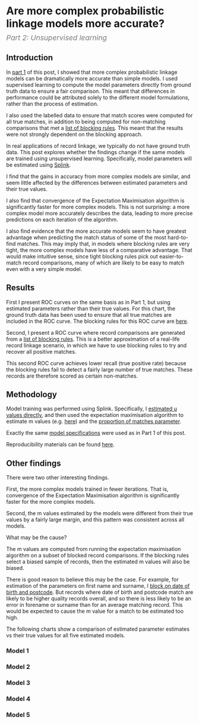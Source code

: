 


# Are more complex probabilistic linkage models more accurate?

<p style="font-size: 1.2rem; color: #7c7c7c; margin-top: -10px">
  <i>Part 2: Unsupervised learning </i>
</p>

## Introduction

In [part 1](https://www.robinlinacre.com/comparing_splink_models/) of this post, I showed that more complex probabilistic linkage models can be dramatically more accurate than simple models. I used supervised learning to compute the model parameters directly from ground truth data to ensure a fair comparison. This meant that differences in performance could be attributed solely to the different model formulations, rather than the process of estimation.

I also used the labelled data to ensure that match scores were computed for all true matches, in addition to being computed for non-matching comparisons that met a [list of blocking rules](https://github.com/moj-analytical-services/splink_synthetic_data_performance_comparisons/blob/8daa5dbddae7079c2569609a00c57fd0c7c60559/model_training/person/uk_citizens_max_groupsize_20/compare_models/00_estimate_m_u/glue_py_resources/splink_settings.py#L52). This meant that the results were not strongly dependent on the blocking approach.

In real applications of record linkage, we typically do not have ground truth data. This post explores whether the findings change if the same models are trained using unsupervised learning. Specifically, model parameters will be estimated using [Splink](https://github.com/moj-analytical-services/splink).

I find that the gains in accuracy from more complex models are similar, and seem little affected by the differences between estimated parameters and their true values.

I also find that convergence of the Expectation Maximisation algorithm is significantly faster for more complex models. This is not surprising: a more complex model more accurately describes the data, leading to more precise predictions on each iteration of the algorithm.

I also find evidence that the more accurate models seem to have greatest advantage when predicting the match status of some of the most hard-to-find matches. This may imply that, in models where blocking rules are very tight, the more complex models have less of a comparative advantage. That would make intuitive sense, since tight blocking rules pick out easier-to-match record comparisons, many of which are likely to be easy to match even with a very simple model.

## Results

First I present ROC curves on the same basis as in Part 1, but using estimated parameters rather than their true values. For this chart, the ground truth data has been used to ensure that all true matches are included in the ROC curve. The blocking rules for this ROC curve are [here](https://github.com/moj-analytical-services/splink_synthetic_data_performance_comparisons/blob/8daa5dbddae7079c2569609a00c57fd0c7c60559/model_training/person/uk_citizens_max_groupsize_20/compare_models/00_estimate_m_u/glue_py_resources/splink_settings.py#L52).

<VegaLite spec={roc_comparison_cluster} />

Second, I present a ROC curve where record comparisons are generated from a [list of blocking rules](https://github.com/moj-analytical-services/splink_synthetic_data_performance_comparisons/blob/657785f786d5e6ae532a8da221cc0fbab2f2b017/model_training/person/uk_citizens_max_groupsize_20/compare_trained_models/03_combine_blocks/job.py#L113). This is a better approximation of a real-life record linkage scenario, in which we have to use blocking rules to try and recover all positive matches.

<VegaLite spec={roc_comparison_no_cluster} />

This second ROC curve achieves lower recall (true positive rate) because the blocking rules fail to detect a fairly large number of true matches. These records are therefore scored as certain non-matches.

## Methodology

Model training was performed using Splink. Specifically, I [estimated u values directly](https://github.com/moj-analytical-services/splink_synthetic_data_performance_comparisons/blob/61d17078fbf705f9d5c6e848efd6c50f4a5008e5/model_training/person/uk_citizens_max_groupsize_20/compare_trained_models/00_estimate_u/job.py#L121), and then used the expectation maximisation algorithm to estimate m values (e.g. [here](https://github.com/moj-analytical-services/splink_synthetic_data_performance_comparisons/blob/61d17078fbf705f9d5c6e848efd6c50f4a5008e5/model_training/person/uk_citizens_max_groupsize_20/compare_trained_models/01_block_postcode_dob/job.py#L133)) and the [proportion of matches parameter](https://github.com/moj-analytical-services/splink_synthetic_data_performance_comparisons/blob/61d17078fbf705f9d5c6e848efd6c50f4a5008e5/model_training/person/uk_citizens_max_groupsize_20/compare_trained_models/03_combine_blocks/job.py#L109).

Exactly the same [model specifications](https://github.com/moj-analytical-services/splink_synthetic_data_performance_comparisons/blob/61d17078fbf705f9d5c6e848efd6c50f4a5008e5/model_training/person/uk_citizens_max_groupsize_20/compare_trained_models/00_estimate_u/glue_py_resources/splink_settings.py#L62) were used as in Part 1 of this post.

Reproducibility materials can be found [here](https://github.com/moj-analytical-services/splink_synthetic_data_performance_comparisons/releases/tag/v0.4).

## Other findings

There were two other interesting findings.

First, the more complex models trained in fewer iterations. That is, convergence of the Expectation Maximisation algorithm is significantly faster for the more complex models.

<VegaLite spec={iterations} />

Second, the m values estimated by the models were different from their true values by a fairly large margin, and this pattern was consistent across all models.

What may be the cause?

The m values are computed from running the expectation maximisation algorithm on a subset of blocked record comparisons. If the blocking rules select a biased sample of records, then the estimated m values will also be biased.

There is good reason to believe this may be the case. For example, for estimation of the parameters on first name and surname, I [block on date of birth and postcode](https://github.com/moj-analytical-services/splink_synthetic_data_performance_comparisons/blob/61d17078fbf705f9d5c6e848efd6c50f4a5008e5/model_training/person/uk_citizens_max_groupsize_20/compare_trained_models/01_block_postcode_dob/job.py#L107). But records where date of birth and postcode match are likely to be higher quality records overall, and so there is less likely to be an error in forename or surname than for an average matching record. This would be expected to cause the m value for a match to be estimated too high.

The following charts show a comparison of estimated parameter estimates vs their true values for all five estimated models.

### Model 1

<VegaLite spec={comp_1} />

### Model 2

<VegaLite spec={comp_2} />

### Model 3

<VegaLite spec={comp_3} />

### Model 4

<VegaLite spec={comp_4} />

### Model 5

<VegaLite spec={comp_5} />
